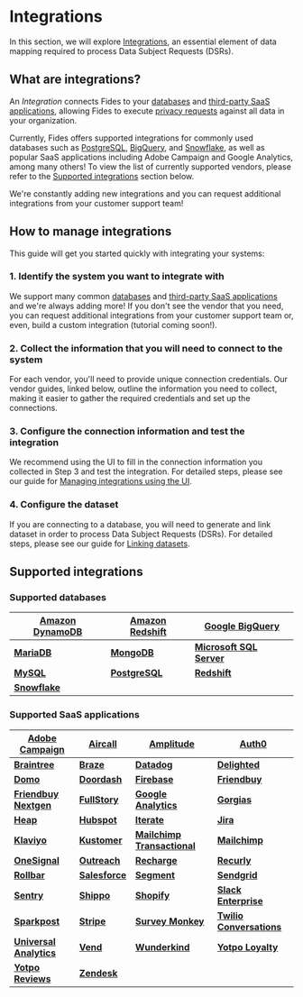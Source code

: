 
# Integrations

In this section, we will explore [Integrations](https://ethyca.com/product/privacy-request-automation/integrations), an essential element of data mapping required to process Data Subject Requests (DSRs). 

## What are integrations?

An _Integration_ connects Fides to your [databases](/docs/user-guides/integrations/databases) and [third-party SaaS applications](/docs/user-guides/integrations/saas-integrations), allowing Fides to execute [privacy requests](/docs/user-guides/privacy-requests) against all data in your organization.

Currently, Fides offers supported integrations for commonly used databases such as [PostgreSQL](/docs/user-guides/integrations/databases/postgresql), [BigQuery](/docs/user-guides/integrations/databases/bigquery), and [Snowflake](/docs/user-guides/integrations/databases/snowflake), as well as popular SaaS applications including Adobe Campaign and Google Analytics, among many others! To view the list of currently supported vendors, please refer to the [Supported integrations](#supported_integrations) section below.

We're constantly adding new integrations and you can request additional integrations from your customer support team!

## How to manage integrations

This guide will get you started quickly with integrating your systems:

### 1. Identify the system you want to integrate with

We support many common [databases](/docs/user-guides/integrations/databases) and [third-party SaaS applications](/docs/user-guides/integrations/saas-integrations) and we're always adding more!
If you don't see the vendor that you need, you can request additional integrations from your customer support team or, even, build a custom integration (tutorial coming soon!).

### 2. Collect the information that you will need to connect to the system

For each vendor, you'll need to provide unique connection credentials. Our vendor guides, linked below, outline the information you need to collect, making it easier to gather the required credentials and set up the connections.

### 3. Configure the connection information and test the integration

We recommend using the UI to fill in the connection information you collected in Step 3 and test the integration. For detailed steps, please see our guide for [Managing integrations using the UI](/docs/user-guides/integrations/manage-integrations).

### 4. Configure the dataset

If you are connecting to a database, you will need to generate and link dataset in order to process Data Subject Requests (DSRs). For detailed steps, please see our guide for [Linking datasets](/docs/user-guides/datasets/link-datasets).

## Supported integrations

### Supported databases

| [**Amazon DynamoDB**](/docs/user-guides/integrations/databases/dynamodb) | [**Amazon Redshift**](/docs/user-guides/integrations/databases/redshift) | [**Google BigQuery**](/docs/user-guides/integrations/databases/bigquery)   |
| ------------------------------------------------------------------- | ------------------------------------------------------------------- | --------------------------------------------------------------------- |
| [**MariaDB**](/docs/user-guides/integrations/databases/mariadb)          | [**MongoDB**](/docs/user-guides/integrations/databases/mongodb)          | [**Microsoft SQL Server**](/docs/user-guides/integrations/databases/mssql) |
| [**MySQL**](/docs/user-guides/integrations/databases/mysql)              | [**PostgreSQL**](/docs/user-guides/integrations/databases/postgresql)    | [**Redshift**](/docs/user-guides/integrations/databases/redshift)          |
| [**Snowflake**](/docs/user-guides/integrations/databases/snowflake)      |

### Supported SaaS applications

| **[Adobe Campaign](/docs/user-guides/integrations/saas-integrations/adobe-campaign)**           | **[Aircall](/docs/user-guides/integrations/saas-integrations/aircall)**       | **[Amplitude](/docs/user-guides/integrations/saas-integrations/amplitude)**                             | **[Auth0](/docs/user-guides/integrations/saas-integrations/auth0)**                               |
| ------------------------------------------------------------------------------------------ | ------------------------------------------------------------------------ | -------------------------------------------------------------------------------------------------- | -------------------------------------------------------------------------------------------- |
| **[Braintree](/docs/user-guides/integrations/saas-integrations/braintree)**                     | **[Braze](/docs/user-guides/integrations/saas-integrations/braze)**           | **[Datadog](/docs/user-guides/integrations/saas-integrations/datadog)**                                 | **[Delighted](/docs/user-guides/integrations/saas-integrations/delighted)**                       |
| **[Domo](/docs/user-guides/integrations/saas-integrations/domo)**                               | **[Doordash](/docs/user-guides/integrations/saas-integrations/doordash)**     | **[Firebase](/docs/user-guides/integrations/saas-integrations/firebase)**                               | **[Friendbuy](/docs/user-guides/integrations/saas-integrations/friendbuy)**                       |
| **[Friendbuy Nextgen](/docs/user-guides/integrations/saas-integrations/friendbuy-nextgen)**     | **[FullStory](/docs/user-guides/integrations/saas-integrations/fullstory)**   | **[Google Analytics](/docs/user-guides/integrations/saas-integrations/google-analytics)**               | **[Gorgias](/docs/user-guides/integrations/saas-integrations/gorgias)**                           |
| **[Heap](/docs/user-guides/integrations/saas-integrations/heap)**                               | **[Hubspot](/docs/user-guides/integrations/saas-integrations/hubspot)**       | **[Iterate](/docs/user-guides/integrations/saas-integrations/iterate)**                                 | **[Jira](/docs/user-guides/integrations/saas-integrations/jira)**                                 |
| **[Klaviyo](/docs/user-guides/integrations/saas-integrations/klaviyo)**                         | **[Kustomer](/docs/user-guides/integrations/saas-integrations/kustomer)**     | **[Mailchimp Transactional](/docs/user-guides/integrations/saas-integrations/mailchimp-transactional)** | **[Mailchimp](/docs/user-guides/integrations/saas-integrations/mailchimp)**                       |
| **[OneSignal](/docs/user-guides/integrations/saas-integrations/onesignal)**                     | **[Outreach](/docs/user-guides/integrations/saas-integrations/outreach)**     | **[Recharge](/docs/user-guides/integrations/saas-integrations/recharge)**                               | **[Recurly](/docs/user-guides/integrations/saas-integrations/recurly)**                           |
| **[Rollbar](/docs/user-guides/integrations/saas-integrations/rollbar)**                         | **[Salesforce](/docs/user-guides/integrations/saas-integrations/salesforce)** | **[Segment](/docs/user-guides/integrations/saas-integrations/segment)**                                 | **[Sendgrid](/docs/user-guides/integrations/saas-integrations/sendgrid)**                         |
| **[Sentry](/docs/user-guides/integrations/saas-integrations/sentry)**                           | **[Shippo](/docs/user-guides/integrations/saas-integrations/shippo)**         | **[Shopify](/docs/user-guides/integrations/saas-integrations/shopify)**                                 | **[Slack Enterprise](/docs/user-guides/integrations/saas-integrations/slack-enterprise)**         |
| **[Sparkpost](/docs/user-guides/integrations/saas-integrations/sparkpost)**                     | **[Stripe](/docs/user-guides/integrations/saas-integrations/stripe)**         | **[Survey Monkey](/docs/user-guides/integrations/saas-integrations/survey-monkey)**                     | **[Twilio Conversations](/docs/user-guides/integrations/saas-integrations/twilio-conversations)** |
| **[Universal Analytics](/docs/user-guides/integrations/saas-integrations/universal-analytics)** | **[Vend](/docs/user-guides/integrations/saas-integrations/vend)**             | **[Wunderkind](/docs/user-guides/integrations/saas-integrations/wunderkind)**                           | **[Yotpo Loyalty](/docs/user-guides/integrations/saas-integrations/yotpo-loyalty)**               |
| **[Yotpo Reviews](/docs/user-guides/integrations/saas-integrations/yotpo-reviews)**             | **[Zendesk](/docs/user-guides/integrations/saas-integrations/zendesk)**       |